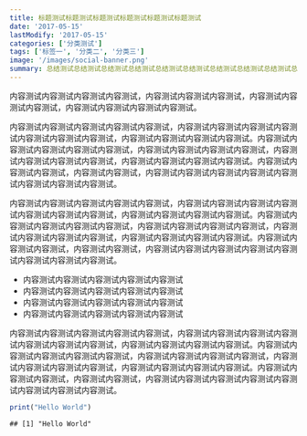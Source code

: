 ```yaml
---
title: 标题测试标题测试标题测试标题测试标题测试标题测试
date: '2017-05-15'
lastModify: '2017-05-15'
categories: ['分类测试']
tags: ['标签一', '分类二', '分类三']
image: '/images/social-banner.png'
summary: 总结测试总结测试总结测试总结测试总结测试总结测试总结测试总结测试总结测试总结测试总结测试总结测试总结测试总结测试总结测试总结测试总结测试总结测
---
```


内容测试内容测试内容测试内容测试，内容测试内容测试内容测试，内容测试内容测试内容测试，内容测试内容测试内容测试内容测试。

内容测试内容测试内容测试内容测试内容测试，内容测试内容测试内容测试内容测试内容测试内容测试内容测试，内容测试内容测试内容测试内容测试。内容测试内容测试内容测试内容测试内容测试，内容测试内容测试内容测试内容测试，内容测试内容测试内容测试内容测试，内容测试内容测试内容测试内容测试。内容测试内容测试内容测试，内容测试内容测试，内容测试内容测试内容测试内容测试内容测试内容测试内容测试内容测试。

内容测试内容测试内容测试内容测试内容测试，内容测试内容测试内容测试内容测试内容测试内容测试内容测试，内容测试内容测试内容测试内容测试。内容测试内容测试内容测试内容测试内容测试，内容测试内容测试内容测试内容测试，内容测试内容测试内容测试内容测试，内容测试内容测试内容测试内容测试。内容测试内容测试内容测试，内容测试内容测试，内容测试内容测试内容测试内容测试内容测试内容测试内容测试内容测试。

- 内容测试内容测试内容测试内容测试内容测试
- 内容测试内容测试内容测试内容测试内容测试
- 内容测试内容测试内容测试内容测试内容测试
- 内容测试内容测试内容测试内容测试内容测试

内容测试内容测试内容测试内容测试内容测试，内容测试内容测试内容测试内容测试内容测试内容测试内容测试，内容测试内容测试内容测试内容测试。内容测试内容测试内容测试内容测试内容测试，内容测试内容测试内容测试内容测试，内容测试内容测试内容测试内容测试，内容测试内容测试内容测试内容测试。内容测试内容测试内容测试，内容测试内容测试，内容测试内容测试内容测试内容测试内容测试内容测试内容测试内容测试。

```r
print("Hello World")
```

```
## [1] "Hello World"
```

